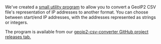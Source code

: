 We've created a [small utility
program](https://github.com/maxmind/geoip2-csv-converter) to allow you to
convert a GeoIP2 CSV file's representation of IP addresses to another format.
You can choose between start/end IP addresses, with the addresses represented
as strings or integers.

The program is available from our
[geoip2-csv-converter GitHub project releases tab.](https://github.com/maxmind/geoip2-csv-converter/releases)

